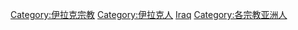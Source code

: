 [[Category:伊拉克宗教|Category:伊拉克宗教]]
[[Category:伊拉克人|Category:伊拉克人]]
[[Category:依宗教劃分的各國籍信徒|Iraq]]
[[Category:各宗教亚洲人|Category:各宗教亚洲人]]